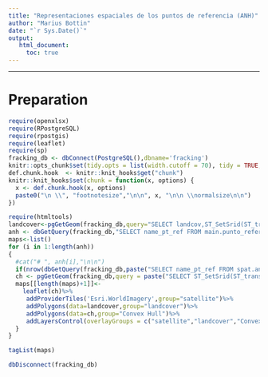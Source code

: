 ```yaml
---
title: "Representaciones espaciales de los puntos de referencia (ANH)"
author: "Marius Bottin"
date: "`r Sys.Date()`"
output: 
   html_document:
     toc: true
---
```



************************

# Preparation

```r
require(openxlsx)
require(RPostgreSQL)
require(rpostgis)
require(leaflet)
require(sp)
fracking_db <- dbConnect(PostgreSQL(),dbname='fracking')
knitr::opts_chunk$set(tidy.opts = list(width.cutoff = 70), tidy = TRUE, connection="fracking_db", max.print=100)
def.chunk.hook  <- knitr::knit_hooks$get("chunk")
knitr::knit_hooks$set(chunk = function(x, options) {
  x <- def.chunk.hook(x, options)
  paste0("\n \\", "footnotesize","\n\n", x, "\n\n \\normalsize\n\n")
})
```


```r
require(htmltools)
landcover<-pgGetGeom(fracking_db,query="SELECT landcov,ST_SetSrid(ST_transform(the_geom, (SELECT proj4text FROM spatial_ref_sys WHERE SRID=3116),(SELECT proj4text FROM spatial_ref_sys WHERE SRID=4326)),4326) geom FROM spat.landcov LEFT JOIN spat.def_landcov USING(cd_landcov)")
anh <- dbGetQuery(fracking_db,"SELECT name_pt_ref FROM main.punto_referencia WHERE num_anh IS NOT NULL ORDER BY num_anh ")$name_pt_ref
maps<-list()
for (i in 1:length(anh))
{
  #cat("# ", anh[i],"\n\n")
  if(nrow(dbGetQuery(fracking_db,paste("SELECT name_pt_ref FROM spat.anh_info WHERE name_pt_ref='",anh[i],"'",collapse="",sep="")))>0){
  ch <- pgGetGeom(fracking_db,query = paste("SELECT ST_SetSrid(ST_transform(ch_geom, (SELECT proj4text FROM spatial_ref_sys WHERE SRID=3116),(SELECT proj4text FROM spatial_ref_sys WHERE SRID=4326)),4326) geom FROM spat.anh_info WHERE name_pt_ref='",anh[i],"'",collapse="",sep=""))
  maps[[length(maps)+1]]<-
    leaflet(ch)%>%
     addProviderTiles('Esri.WorldImagery',group="satellite")%>%
     addPolygons(data=landcover,group="landcover")%>%
     addPolygons(data=ch,group="Convex Hull")%>%
     addLayersControl(overlayGroups = c("satellite","landcover","Convex Hull"))
  }
}
```

```r
tagList(maps)
```

```r
dbDisconnect(fracking_db)
```
